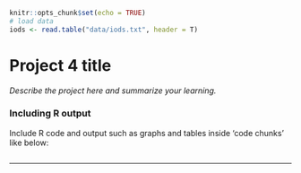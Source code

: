 
```r
knitr::opts_chunk$set(echo = TRUE)
# load data
iods <- read.table("data/iods.txt", header = T)
```

# Project 4 title

*Describe the project here and summarize your learning.*

### Including R output

Include R code and output such as graphs and tables inside 'code chunks' like below:  

```r

```

***

